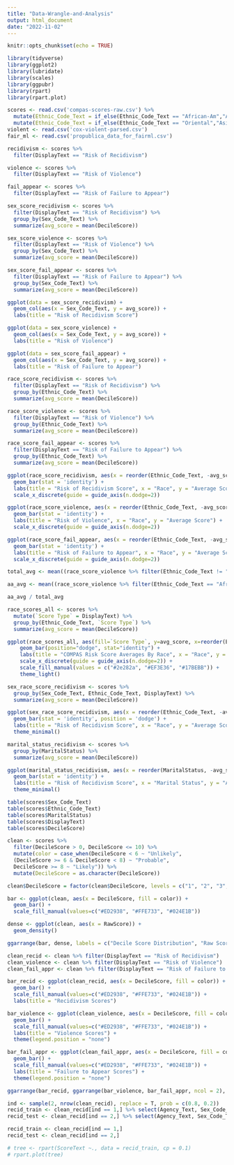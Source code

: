 ```yaml
---
title: "Data-Wrangle-and-Analysis"
output: html_document
date: "2022-11-02"
---
```


```r
knitr::opts_chunk$set(echo = TRUE)
```

```r
library(tidyverse)
library(ggplot2)
library(lubridate)
library(scales)
library(ggpubr)
library(rpart)
library(rpart.plot)
```

```r
scores <- read.csv('compas-scores-raw.csv') %>%
  mutate(Ethnic_Code_Text = if_else(Ethnic_Code_Text == "African-Am","African-American", Ethnic_Code_Text)) %>%
  mutate(Ethnic_Code_Text = if_else(Ethnic_Code_Text == "Oriental","Asian", Ethnic_Code_Text))
violent <- read.csv('cox-violent-parsed.csv')
fair_ml <- read.csv('propublica_data_for_fairml.csv')
```

```r
recidivism <- scores %>%
  filter(DisplayText == "Risk of Recidivism") 

violence <- scores %>%
  filter(DisplayText == "Risk of Violence") 

fail_appear <- scores %>%
  filter(DisplayText == "Risk of Failure to Appear")
```

```r
sex_score_recidivism <- scores %>%
  filter(DisplayText == "Risk of Recidivism") %>%
  group_by(Sex_Code_Text) %>%
  summarize(avg_score = mean(DecileScore))

sex_score_violence <- scores %>%
  filter(DisplayText == "Risk of Violence") %>%
  group_by(Sex_Code_Text) %>%
  summarize(avg_score = mean(DecileScore))

sex_score_fail_appear <- scores %>%
  filter(DisplayText == "Risk of Failure to Appear") %>%
  group_by(Sex_Code_Text) %>%
  summarize(avg_score = mean(DecileScore))
```

```r
ggplot(data = sex_score_recidivism) +
  geom_col(aes(x = Sex_Code_Text, y = avg_score)) +
  labs(title = "Risk of Recidivism Score")

ggplot(data = sex_score_violence) +
  geom_col(aes(x = Sex_Code_Text, y = avg_score)) +
  labs(title = "Risk of Violence")

ggplot(data = sex_score_fail_appear) +
  geom_col(aes(x = Sex_Code_Text, y = avg_score)) +
  labs(title = "Risk of Failure to Appear")
```

```r
race_score_recidivism <- scores %>%
  filter(DisplayText == "Risk of Recidivism") %>%
  group_by(Ethnic_Code_Text) %>%
  summarize(avg_score = mean(DecileScore))

race_score_violence <- scores %>%
  filter(DisplayText == "Risk of Violence") %>%
  group_by(Ethnic_Code_Text) %>%
  summarize(avg_score = mean(DecileScore))

race_score_fail_appear <- scores %>%
  filter(DisplayText == "Risk of Failure to Appear") %>%
  group_by(Ethnic_Code_Text) %>%
  summarize(avg_score = mean(DecileScore))
```

``` r
ggplot(race_score_recidivism, aes(x = reorder(Ethnic_Code_Text, -avg_score), y = avg_score, fill = Ethnic_Code_Text)) +
  geom_bar(stat = 'identity') +
  labs(title = "Risk of Recidivism Score", x = "Race", y = "Average Score") +
  scale_x_discrete(guide = guide_axis(n.dodge=2))

ggplot(race_score_violence, aes(x = reorder(Ethnic_Code_Text, -avg_score), y = avg_score, fill = Ethnic_Code_Text)) +
  geom_bar(stat = 'identity') +
  labs(title = "Risk of Violence", x = "Race", y = "Average Score") +
  scale_x_discrete(guide = guide_axis(n.dodge=2))

ggplot(race_score_fail_appear, aes(x = reorder(Ethnic_Code_Text, -avg_score), y = avg_score, fill = Ethnic_Code_Text)) +
  geom_bar(stat = 'identity') +
  labs(title = "Risk of Failure to Appear", x = "Race", y = "Average Score") +
  scale_x_discrete(guide = guide_axis(n.dodge=2))
```


```r
total_avg <- mean((race_score_violence %>% filter(Ethnic_Code_Text != "African-American"))$avg_score)

aa_avg <- mean((race_score_violence %>% filter(Ethnic_Code_Text == "African-American"))$avg_score)

aa_avg / total_avg
```

```r
race_scores_all <- scores %>%
  mutate(`Score Type` = DisplayText) %>%
  group_by(Ethnic_Code_Text, `Score Type`) %>%
  summarize(avg_score = mean(DecileScore))

ggplot(race_scores_all, aes(fill=`Score Type`, y=avg_score, x=reorder(Ethnic_Code_Text, -avg_score))) + 
    geom_bar(position="dodge", stat="identity") +
    labs(title = "COMPAS Risk Score Averages By Race", x = "Race", y = "Average Score (Maximum of 10)") +
    scale_x_discrete(guide = guide_axis(n.dodge=2)) +
    scale_fill_manual(values = c("#2e282a", "#EF3E36", "#17BEBB")) +
    theme_light()
```

```r
sex_race_score_recidivism <- scores %>%
  group_by(Sex_Code_Text, Ethnic_Code_Text, DisplayText) %>%
  summarize(avg_score = mean(DecileScore))

ggplot(sex_race_score_recidivism, aes(x = reorder(Ethnic_Code_Text, -avg_score), y = avg_score, fill = Sex_Code_Text)) +
  geom_bar(stat = 'identity', position = 'dodge') +
  labs(title = "Risk of Recidivism Score", x = "Race", y = "Average Score", fill = "Sex") +
  theme_minimal()

marital_status_recidivism <- scores %>% 
  group_by(MaritalStatus) %>% 
  summarize(avg_score = mean(DecileScore))

ggplot(marital_status_recidivism, aes(x = reorder(MaritalStatus, -avg_score), y = avg_score, fill = MaritalStatus)) +
  geom_bar(stat = 'identity') +
  labs(title = "Risk of Recidivism Score", x = "Marital Status", y = "Average Score", fill = "Sex") +
  theme_minimal()
```

```r
table(scores$Sex_Code_Text)
table(scores$Ethnic_Code_Text)
table(scores$MaritalStatus)
table(scores$DisplayText)
table(scores$DecileScore)
```

```r
clean <- scores %>% 
  filter(DecileScore > 0, DecileScore <= 10) %>%
  mutate(color = case_when(DecileScore < 6 ~ "Unlikely",
  (DecileScore >= 6 & DecileScore < 8) ~ "Probable",
  DecileScore >= 8 ~ "Likely")) %>%
  mutate(DecileScore = as.character(DecileScore))

clean$DecileScore = factor(clean$DecileScore, levels = c("1", "2", "3", "4", "5", "6", "7", "8", "9", "10"))

bar <- ggplot(clean, aes(x = DecileScore, fill = color)) + 
  geom_bar() + 
  scale_fill_manual(values=c("#ED2938", "#FFE733", "#024E1B"))

dense <- ggplot(clean, aes(x = RawScore)) + 
  geom_density()

ggarrange(bar, dense, labels = c("Decile Score Distribution", "Raw Score Distribution"), ncol = 1, nrow = 2)
```

```r
clean_recid <- clean %>% filter(DisplayText == "Risk of Recidivism")
clean_violence <- clean %>% filter(DisplayText == "Risk of Violence")
clean_fail_appr <- clean %>% filter(DisplayText == "Risk of Failure to Appear")

bar_recid <- ggplot(clean_recid, aes(x = DecileScore, fill = color)) + 
  geom_bar() + 
  scale_fill_manual(values=c("#ED2938", "#FFE733", "#024E1B")) +
  labs(title = "Recidivism Scores")

bar_violence <- ggplot(clean_violence, aes(x = DecileScore, fill = color)) + 
  geom_bar() + 
  scale_fill_manual(values=c("#ED2938", "#FFE733", "#024E1B")) + 
  labs(title = "Violence Scores") + 
  theme(legend.position = "none")

bar_fail_appr <- ggplot(clean_fail_appr, aes(x = DecileScore, fill = color)) + 
  geom_bar() + 
  scale_fill_manual(values=c("#ED2938", "#FFE733", "#024E1B")) + 
  labs(title = "Failure to Appear Scores") + 
  theme(legend.position = "none")

ggarrange(bar_recid, ggarrange(bar_violence, bar_fail_appr, ncol = 2), nrow = 2, common.legend = TRUE, legend = "bottom")
```

```r
ind <- sample(2, nrow(clean_recid), replace = T, prob = c(0.8, 0.2))
recid_train <- clean_recid[ind == 1,] %>% select(Agency_Text, Sex_Code_Text, Ethnic_Code_Text, DateOfBirth, ScaleSet, AssessmentReason, Language, LegalStatus, CustodyStatus, ScoreText)
recid_test <- clean_recid[ind == 2,] %>% select(Agency_Text, Sex_Code_Text, Ethnic_Code_Text, DateOfBirth, ScaleSet, AssessmentReason, Language, LegalStatus, CustodyStatus, ScoreText)

recid_train <- clean_recid[ind == 1,]
recid_test <- clean_recid[ind == 2,]

# tree <- rpart(ScoreText ~., data = recid_train, cp = 0.1)
# rpart.plot(tree)
```